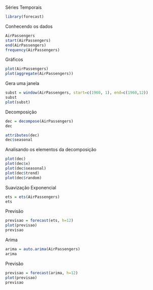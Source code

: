 Séries Temporais
```{r}
library(forecast)
```
Conhecendo os dados
```{r}
AirPassengers
start(AirPassengers)
end(AirPassengers)
frequency(AirPassengers)
```
Gráficos
```{r}
plot(AirPassengers)
plot(aggregate(AirPassengers))
```
Gera uma janela
```{r}
subst = window(AirPassengers, start=c(1960, 1), end=c(1960,12))
subst
plot(subst)
```
Decomposição
```{r}
dec = decompose(AirPassengers)
dec
```

```{r}
attributes(dec)
dec$seasonal
```
  Analisando os elementos da decomposição
```{r}
plot(dec)
plot(dec$x)
plot(dec$seasonal)
plot(dec$trend)
plot(dec$random)
```
Suavização Exponencial
```{r}
ets = ets(AirPassengers)
ets
```
Previsão
```{r}
previsao = forecast(ets, h=12)
plot(previsao)
previsao
```
Arima
```{r}
arima = auto.arima(AirPassengers)
arima
```
Previsão
```{r}
previsao = forecast(arima, h=12)
plot(previsao)
previsao
```


